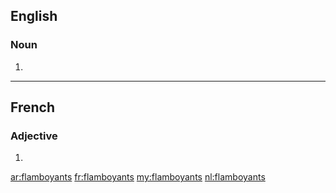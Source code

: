 ==English==

===Noun===
{{head|en|plural}}

# {{plural of|flamboyant|lang=en}}

----

==French==

===Adjective===
{{fr-adj-form}} {{m-p}}

# {{masculine plural of|flamboyant|lang=fr}}

[[ar:flamboyants]]
[[fr:flamboyants]]
[[my:flamboyants]]
[[nl:flamboyants]]